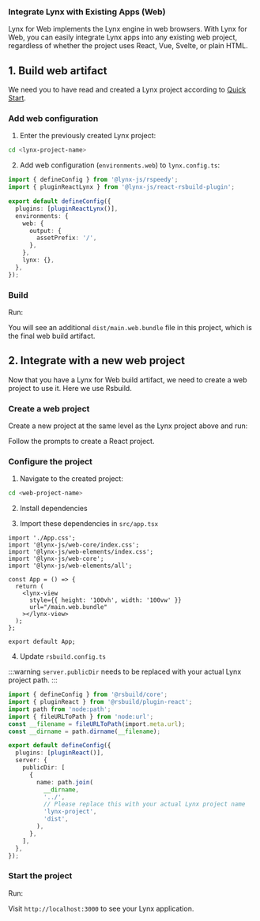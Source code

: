 ### Integrate Lynx with Existing Apps (Web)


<Info title="Lynx for Web">
  Lynx for Web implements the Lynx engine in web browsers. With Lynx for Web,
  you can easily integrate Lynx apps into any existing web project, regardless
  of whether the project uses React, Vue, Svelte, or plain HTML.
</Info>

## 1. Build web artifact

We need you to have read and created a Lynx project according to [Quick Start](guide/start/quick-start).

<Steps>

### Add web configuration

1. Enter the previously created Lynx project:

```bash
cd <lynx-project-name>
```

2. Add web configuration (`environments.web`) to `lynx.config.ts`:

```ts
import { defineConfig } from '@lynx-js/rspeedy';
import { pluginReactLynx } from '@lynx-js/react-rsbuild-plugin';

export default defineConfig({
  plugins: [pluginReactLynx()],
  environments: {
    web: {
      output: {
        assetPrefix: '/',
      },
    },
    lynx: {},
  },
});
```

### Build

Run:

<PackageManagerTabs command="run build" />

You will see an additional `dist/main.web.bundle` file in this project, which is the final web build artifact.

</Steps>

## 2. Integrate with a new web project

Now that you have a Lynx for Web build artifact, we need to create a web project to use it. Here we use Rsbuild.

<Steps>

### Create a web project

Create a new project at the same level as the Lynx project above and run:

<PackageManagerTabs command="create rsbuild@latest" />

Follow the prompts to create a React project.

### Configure the project

1. Navigate to the created project:

```bash
cd <web-project-name>
```

2. Install dependencies

<PackageManagerTabs command="install @lynx-js/web-core @lynx-js/web-elements" />

3. Import these dependencies in `src/app.tsx`

```tsx
import './App.css';
import '@lynx-js/web-core/index.css';
import '@lynx-js/web-elements/index.css';
import '@lynx-js/web-core';
import '@lynx-js/web-elements/all';

const App = () => {
  return (
    <lynx-view
      style={{ height: '100vh', width: '100vw' }}
      url="/main.web.bundle"
    ></lynx-view>
  );
};

export default App;
```

4. Update `rsbuild.config.ts`

:::warning
`server.publicDir` needs to be replaced with your actual Lynx project path.
:::

```ts
import { defineConfig } from '@rsbuild/core';
import { pluginReact } from '@rsbuild/plugin-react';
import path from 'node:path';
import { fileURLToPath } from 'node:url';
const __filename = fileURLToPath(import.meta.url);
const __dirname = path.dirname(__filename);

export default defineConfig({
  plugins: [pluginReact()],
  server: {
    publicDir: [
      {
        name: path.join(
          __dirname,
          '../',
          // Please replace this with your actual Lynx project name
          'lynx-project',
          'dist',
        ),
      },
    ],
  },
});
```

### Start the project

Run:

<PackageManagerTabs command="run dev" />

Visit `http://localhost:3000` to see your Lynx application.

</Steps>
